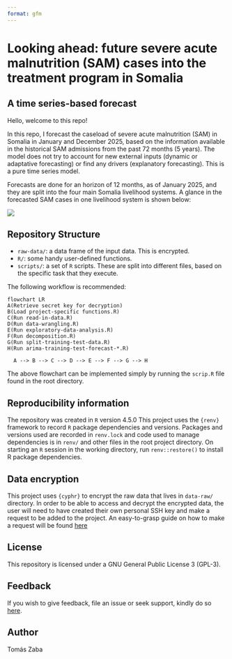 ```yaml
---
format: gfm
---
```


# Looking ahead: future severe acute malnutrition (SAM) cases into the treatment program in Somalia

## A time series-based forecast

Hello, welcome to this repo!

In this repo, I forecast the caseload of severe acute malnutrition (SAM) in Somalia in January and December 2025, based on the information available in the historical SAM admissions from the past 72 months (5 years). The model does not try to account for new external inputs (dynamic or adaptative forecasting) or find any drivers (explanatory forecasting). This is a pure time series model.  

Forecasts are done for an horizon of 12 months, as of January 2025, and they are split into the four main Somalia livelihood systems. A glance in the forecasted SAM cases in one livelihood system is shown below:

![](data-raw/forecast.jpeg)

## Repository Structure
+ `raw-data/`: a data frame of the input data. This is encrypted. 
+ `R/`: some handy user-defined functions.
+ `scripts/`: a set of `R` scripts. These are split into different files, based on the specific task that they execute.

The following workflow is recommended: 
```mermaid
flowchart LR
A(Retrieve secret key for decryption)
B(Load project-specific functions.R)
C(Run read-in-data.R)
D(Run data-wrangling.R)
E(Run exploratory-data-analysis.R)
F(Run decomposition.R)
G(Run split-training-test-data.R)
H(Run arima-training-test-forecast-*.R)

  A --> B --> C --> D --> E --> F --> G --> H
```

The above flowchart can be implemented simply by running the `scrip.R` file found in the root directory.

## Reproducibility information
The repository was created in `R` version 4.5.0 This project uses the `{renv}` framework to record `R` package dependencies and versions. Packages and versions used are recorded in `renv.lock` and code used to manage dependencies is in `renv/` and other files in the root project directory. On starting an `R` session in the working directory, run `renv::restore()` to install R package dependencies.

## Data encryption  
This project uses `{cyphr}` to encrypt the raw data that lives in `data-raw/` directory. In order to be able to access and decrypt the encrypted data, the user will need to have created their own personal SSH key and make a request to be added to the project. An easy-to-grasp guide on how to make a request will be found [here](https://github.com/OxfordIHTM/cyphr-encryption-demonstration#)

## License
This repository is licensed under a GNU General Public License 3 (GPL-3).  

## Feedback
If you wish to give feedback, file an issue or seek support, kindly do so [here](https://github.com/nutspatial/ugd-karamoja-amn-interp/issues).

## Author
Tomás Zaba